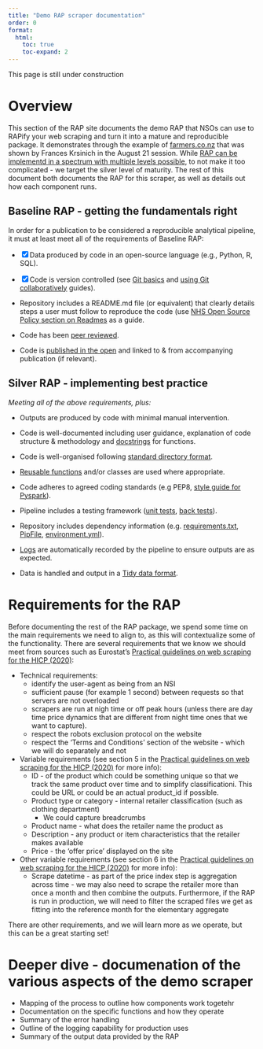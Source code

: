 ```yaml
---
title: "Demo RAP scraper documentation"
order: 0
format:
  html:
    toc: true
    toc-expand: 2
---
```


::: callout-note
This page is still under construction
:::

# Overview

This section of the RAP site documents the demo RAP that NSOs can use to RAPify your web scraping and turn it into a mature and reproducible package. It demonstrates through the example of [farmers.co.nz](https://www.farmers.co.nz/) that was shown by Frances Krsinich in the August 21 session. While [RAP can be implementd in a spectrum with multiple levels possible](https://nhsdigital.github.io/rap-community-of-practice/introduction_to_RAP/levels_of_RAP/), to not make it too complicated - we target the silver level of maturity. The rest of this document both documents the RAP for this scraper, as well as details out how each component runs.

## Baseline RAP - getting the fundamentals right

In order for a publication to be considered a reproducible analytical pipeline, it must at least meet all of the requirements of Baseline RAP:

-   [x] Data produced by code in an open-source language (e.g., Python, R, SQL).

-   [x] Code is version controlled (see [Git basics](https://github.com/NHSDigital/rap-community-of-practice/blob/main/docs/training_resources/git/introduction-to-git.md) and [using Git collaboratively](https://github.com/NHSDigital/rap-community-of-practice/blob/main/docs/training_resources/git/using-git-collaboratively.md) guides).

-   Repository includes a README.md file (or equivalent) that clearly details steps a user must follow to reproduce the code (use [NHS Open Source Policy section on Readmes](https://github.com/nhsx/open-source-policy/blob/main/open-source-policy.md#b-readmes) as a guide.

-   Code has been [peer reviewed](https://github.com/NHSDigital/rap-community-of-practice/blob/main/docs/implementing_RAP/code-review.md).

-   Code is [published in the open](https://github.com/NHSDigital/rap-community-of-practice/blob/main/docs/implementing_RAP/how-to-publish-your-code-in-the-open.md) and linked to & from accompanying publication (if relevant).

## Silver RAP - implementing best practice

*Meeting all of the above requirements, plus:*

-   Outputs are produced by code with minimal manual intervention.

-   Code is well-documented including user guidance, explanation of code structure & methodology and [docstrings](https://github.com/NHSDigital/rap-community-of-practice/blob/main/docs/training_resources/python/python-functions.md#documentation) for functions.

-   Code is well-organised following [standard directory format](https://github.com/NHSDigital/rap-community-of-practice/blob/main/docs/training_resources/python/project-structure-and-packaging.md).

-   [Reusable functions](https://github.com/NHSDigital/rap-community-of-practice/blob/main/docs/training_resources/python/python-functions.md) and/or classes are used where appropriate.

-   Code adheres to agreed coding standards (e.g PEP8, [style guide for Pyspark](https://github.com/NHSDigital/rap-community-of-practice/blob/main/docs/training_resources/pyspark/pyspark-style-guide.md)).

-   Pipeline includes a testing framework ([unit tests](https://github.com/NHSDigital/rap-community-of-practice/blob/main/docs/training_resources/python/unit-testing.md), [back tests](https://github.com/NHSDigital/rap-community-of-practice/blob/main/docs/training_resources/python/backtesting.md)).

-   Repository includes dependency information (e.g. [requirements.txt](https://pip.pypa.io/en/stable/user_guide/#requirements-files), [PipFile](https://github.com/pypa/pipfile/blob/main/README.rst), [environment.yml](https://github.com/NHSDigital/rap-community-of-practice/blob/main/docs/training_resources/python/virtual-environments/conda.md)).

-   [Logs](https://github.com/NHSDigital/rap-community-of-practice/blob/main/docs/training_resources/python/logging-and-error-handling.md) are automatically recorded by the pipeline to ensure outputs are as expected.

-   Data is handled and output in a [Tidy data format](https://medium.com/@kimrodrikwa/untidy-data-a90b6e3ebe4c).

# Requirements for the RAP

Before documenting the rest of the RAP package, we spend some time on the main requirements we need to align to, as this will contextualize some of the functionality. There are several requirements that we know we should meet from sources such as Eurostat's [Practical guidelines on web scraping for the HICP (2020)](https://ec.europa.eu/eurostat/documents/272892/12032198/Guidelines-web-scraping-HICP-11-2020.pdf/):

-   Technical requirements:
    -   identify the user-agent as being from an NSI
    -   sufficient pause (for example 1 second) between requests so that servers are not overloaded
    -   scrapers are run at nigh time or off peak hours (unless there are day time price dynamics that are different from night time ones that we want to capture).
    -   respect the robots exclusion protocol on the website
    -   respect the 'Terms and Conditions' section of the website - which we will do separately and not
-   Variable requirements (see section 5 in the [Practical guidelines on web scraping for the HICP (2020)](https://ec.europa.eu/eurostat/documents/272892/12032198/Guidelines-web-scraping-HICP-11-2020.pdf/) for more info):
    -   ID - of the product which could be something unique so that we track the same product over time and to simplify classificationi. This could be URL or could be an actual product_id if possible.
    -   Product type or category - internal retailer classification (such as clothing department)
        -   We could capture breadcrumbs
    -   Product name - what does the retailer name the product as
    -   Description - any product or item characteristics that the retailer makes available
    -   Price - the 'offer price' displayed on the site
-   Other variable requirements (see section 6 in the [Practical guidelines on web scraping for the HICP (2020)](https://ec.europa.eu/eurostat/documents/272892/12032198/Guidelines-web-scraping-HICP-11-2020.pdf/) for more info):
    -   Scrape datetime - as part of the price index step is aggregation across time - we may also need to scrape the retailer more than once a month and then combine the outputs. Furthermore, if the RAP is run in production, we will need to filter the scraped files we get as fitting into the reference month for the elementary aggregate

There are other requirements, and we will learn more as we operate, but this can be a great starting set!

# Deeper dive - documenation of the various aspects of the demo scraper

-   Mapping of the process to outline how components work togetehr
-   Documentation on the specific functions and how they operate
-   Summary of the error handling
-   Outline of the logging capability for production uses
-   Summary of the output data provided by the RAP